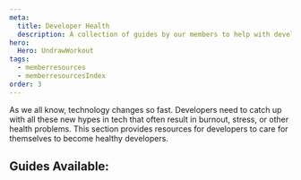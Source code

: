 ```yaml
---
meta:
  title: Developer Health
  description: A collection of guides by our members to help with developers' mental health, burnout, self-care, and more.
hero:
  Hero: UndrawWorkout
tags:
  - memberresources
  - memberresourcesIndex
order: 3
---
```



<TextContainer background="light" showBackToTopLink={false}>

<LeadText>

As we all know, technology changes so fast. Developers need to catch up with all these new hypes in tech that often result in burnout, stress, or other health problems. This section provides resources for developers to care for themselves to become healthy developers.

</LeadText>

</TextContainer>

<TextContainer showBackToTopLink={false}>

## Guides Available:

<FileIndex subDirectory="resources/developer-health" />

</TextContainer>
